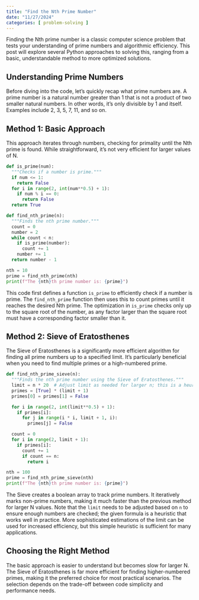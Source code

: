 ```yaml
---
title: "Find the Nth Prime Number"
date: "11/27/2024"
categories: [ problem-solving ]
---
```



Finding the Nth prime number is a classic computer science problem that tests your understanding of prime numbers and algorithmic efficiency.  This post will explore several Python approaches to solving this, ranging from a basic, understandable method to more optimized solutions.


## Understanding Prime Numbers

Before diving into the code, let's quickly recap what prime numbers are. A prime number is a natural number greater than 1 that is not a product of two smaller natural numbers.  In other words, it's only divisible by 1 and itself.  Examples include 2, 3, 5, 7, 11, and so on.


## Method 1: Basic Approach

This approach iterates through numbers, checking for primality until the Nth prime is found. While straightforward, it's not very efficient for larger values of N.

```python
def is_prime(num):
  """Checks if a number is prime."""
  if num <= 1:
    return False
  for i in range(2, int(num**0.5) + 1):
    if num % i == 0:
      return False
  return True

def find_nth_prime(n):
  """Finds the nth prime number."""
  count = 0
  number = 2
  while count < n:
    if is_prime(number):
      count += 1
    number += 1
  return number - 1

nth = 10
prime = find_nth_prime(nth)
print(f"The {nth}th prime number is: {prime}")
```

This code first defines a function `is_prime` to efficiently check if a number is prime.  The `find_nth_prime` function then uses this to count primes until it reaches the desired Nth prime. The optimization in `is_prime` checks only up to the square root of the number, as any factor larger than the square root must have a corresponding factor smaller than it.


## Method 2: Sieve of Eratosthenes

The Sieve of Eratosthenes is a significantly more efficient algorithm for finding all prime numbers up to a specified limit.  It's particularly beneficial when you need to find multiple primes or a high-numbered prime.

```python
def find_nth_prime_sieve(n):
  """Finds the nth prime number using the Sieve of Eratosthenes."""
  limit = n * 20  # Adjust limit as needed for larger n; this is a heuristic
  primes = [True] * (limit + 1)
  primes[0] = primes[1] = False

  for i in range(2, int(limit**0.5) + 1):
    if primes[i]:
      for j in range(i * i, limit + 1, i):
        primes[j] = False

  count = 0
  for i in range(2, limit + 1):
    if primes[i]:
      count += 1
      if count == n:
        return i

nth = 100
prime = find_nth_prime_sieve(nth)
print(f"The {nth}th prime number is: {prime}")

```

The Sieve creates a boolean array to track prime numbers. It iteratively marks non-prime numbers, making it much faster than the previous method for larger N values.  Note that the `limit` needs to be adjusted based on `n` to ensure enough numbers are checked; the given formula is a heuristic that works well in practice.  More sophisticated estimations of the limit can be used for increased efficiency, but this simple heuristic is sufficient for many applications.


## Choosing the Right Method

The basic approach is easier to understand but becomes slow for larger N. The Sieve of Eratosthenes is far more efficient for finding higher-numbered primes, making it the preferred choice for most practical scenarios.  The selection depends on the trade-off between code simplicity and performance needs.

